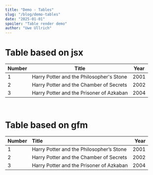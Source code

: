 ```yaml
---
title: "Demo - Tables"
slug: "/blog/demo-tables"
date: "2025-01-01"
spoiler: "Table render demo"
author: "Uwe Ullrich"
---
```


# Table based on jsx

<table>
  <thead>
    <tr>
      <th>Number</th>
      <th>Title</th>
      <th>Year</th>
    </tr>
  </thead>
  <tbody>
    <tr>
      <td>1</td>
      <td>Harry Potter and the Philosopher's Stone</td>
      <td>2001</td>
    </tr>
    <tr>
      <td>2</td>
      <td>Harry Potter and the Chamber of Secrets</td>
      <td>2002</td>
    </tr>
    <tr>
      <td>3</td>
      <td>Harry Potter and the Prisoner of Azkaban</td>
      <td>2004</td>
    </tr>
  </tbody>
</table>

<br/>

# Table based on gfm

| Number | Title                                    | Year |
| :----- | :--------------------------------------- | ---: |
| 1      | Harry Potter and the Philosopher’s Stone | 2001 |
| 2      | Harry Potter and the Chamber of Secrets  | 2002 |
| 3      | Harry Potter and the Prisoner of Azkaban | 2004 |
